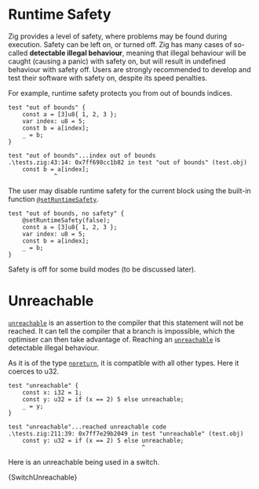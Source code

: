 

# Runtime Safety

Zig provides a level of safety, where problems may be found during execution.
Safety can be left on, or turned off. Zig has many cases of so-called
**detectable illegal behaviour**, meaning that illegal behaviour will be caught
(causing a panic) with safety on, but will result in undefined behaviour with
safety off. Users are strongly recommended to develop and test their software
with safety on, despite its speed penalties.

For example, runtime safety protects you from out of bounds indices.

```zig
test "out of bounds" {
    const a = [3]u8{ 1, 2, 3 };
    var index: u8 = 5;
    const b = a[index];
    _ = b;
}
```

```
test "out of bounds"...index out of bounds
.\tests.zig:43:14: 0x7ff698cc1b82 in test "out of bounds" (test.obj)
    const b = a[index];
             ^
```

The user may disable runtime safety for the current block using the built-in
function
[`@setRuntimeSafety`](https://ziglang.org/documentation/master/#setRuntimeSafety).

```zig
test "out of bounds, no safety" {
    @setRuntimeSafety(false);
    const a = [3]u8{ 1, 2, 3 };
    var index: u8 = 5;
    const b = a[index];
    _ = b;
}
```

Safety is off for some build modes (to be discussed later).

# Unreachable

[`unreachable`](https://ziglang.org/documentation/master/#unreachable) is an
assertion to the compiler that this statement will not be reached. It can tell
the compiler that a branch is impossible, which the optimiser can then take
advantage of. Reaching an
[`unreachable`](https://ziglang.org/documentation/master/#unreachable) is
detectable illegal behaviour.

As it is of the type
[`noreturn`](https://ziglang.org/documentation/master/#noreturn), it is
compatible with all other types. Here it coerces to u32.

```zig
test "unreachable" {
    const x: i32 = 1;
    const y: u32 = if (x == 2) 5 else unreachable;
    _ = y;
}
```

```
test "unreachable"...reached unreachable code
.\tests.zig:211:39: 0x7ff7e29b2049 in test "unreachable" (test.obj)
    const y: u32 = if (x == 2) 5 else unreachable;
                                      ^
```

Here is an unreachable being used in a switch.

<CodeBlock language="zig">{SwitchUnreachable}</CodeBlock>
